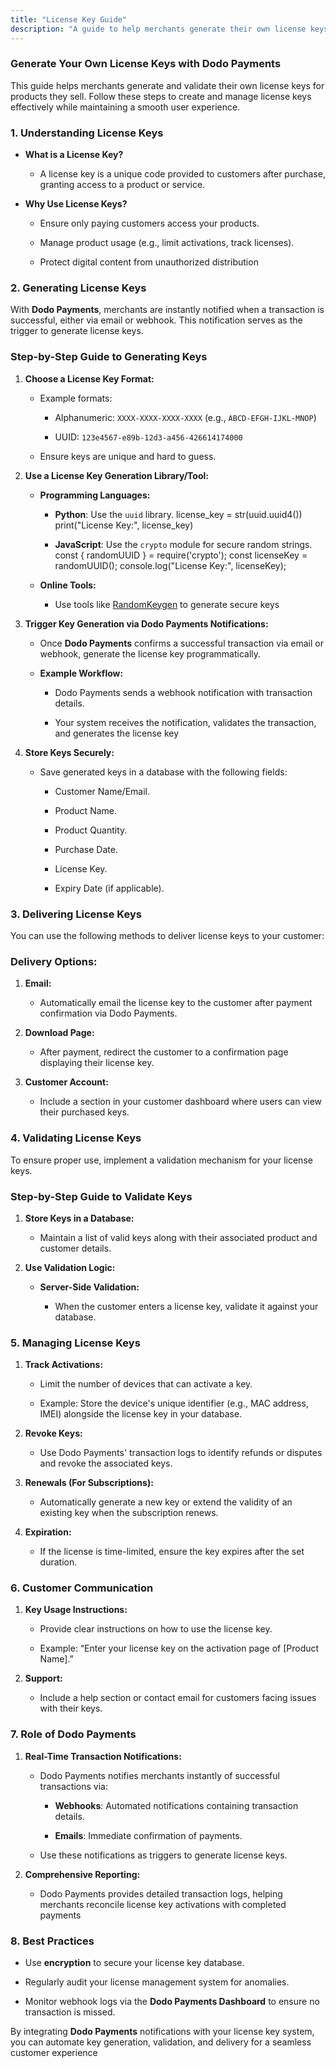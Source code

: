 ```yaml
---
title: "License Key Guide"
description: "A guide to help merchants generate their own license keys"
---
```


### **Generate Your Own License Keys with Dodo Payments**

This guide helps merchants generate and validate their own license keys for products they sell. Follow these steps to create and manage license keys effectively while maintaining a smooth user experience.

### **1. Understanding License Keys**

* **What is a License Key?**

  * A license key is a unique code provided to customers after purchase, granting access to a product or service.

* **Why Use License Keys?**

  * Ensure only paying customers access your products.

  * Manage product usage (e.g., limit activations, track licenses).

  * Protect digital content from unauthorized distribution

### **2. Generating License Keys**

With **Dodo Payments**, merchants are instantly notified when a transaction is successful, either via email or webhook. This notification serves as the trigger to generate license keys.

### **Step-by-Step Guide to Generating Keys**

1. **Choose a License Key Format:**

   * Example formats:

     * Alphanumeric: `XXXX-XXXX-XXXX-XXXX` (e.g., `ABCD-EFGH-IJKL-MNOP`)

     * UUID: `123e4567-e89b-12d3-a456-426614174000`

   * Ensure keys are unique and hard to guess.

2. **Use a License Key Generation Library/Tool:**

   * **Programming Languages:**

     * **Python**: Use the `uuid` library.
       license\_key = str(uuid.uuid4())
       print("License Key:", license\_key)


     * **JavaScript**: Use the `crypto` module for secure random strings.
       const \{ randomUUID } = require('crypto');
       const licenseKey = randomUUID();
       console.log("License Key:", licenseKey);


   * **Online Tools:**

     * Use tools like [RandomKeygen](https://randomkeygen.com/) to generate secure keys

3. **Trigger Key Generation via Dodo Payments Notifications:**

   * Once **Dodo Payments** confirms a successful transaction via email or webhook, generate the license key programmatically.

   * **Example Workflow:**

     * Dodo Payments sends a webhook notification with transaction details.

     * Your system receives the notification, validates the transaction, and generates the license key

4. **Store Keys Securely:**

   * Save generated keys in a database with the following fields:

     * Customer Name/Email.

     * Product Name.

     * Product Quantity.

     * Purchase Date.

     * License Key.

     * Expiry Date (if applicable).

### **3. Delivering License Keys**

You can use the following methods to deliver license keys to your customer:

### **Delivery Options:**

1. **Email:**

   * Automatically email the license key to the customer after payment confirmation via Dodo Payments.

2. **Download Page:**

   * After payment, redirect the customer to a confirmation page displaying their license key.

3. **Customer Account:**

   * Include a section in your customer dashboard where users can view their purchased keys.

### **4. Validating License Keys**

To ensure proper use, implement a validation mechanism for your license keys.

### **Step-by-Step Guide to Validate Keys**

1. **Store Keys in a Database:**

   * Maintain a list of valid keys along with their associated product and customer details.

2. **Use Validation Logic:**

   * **Server-Side Validation:**

     * When the customer enters a license key, validate it against your database.

### **5. Managing License Keys**

1. **Track Activations:**

   * Limit the number of devices that can activate a key.

   * Example: Store the device's unique identifier (e.g., MAC address, IMEI) alongside the license key in your database.

2. **Revoke Keys:**

   * Use Dodo Payments' transaction logs to identify refunds or disputes and revoke the associated keys.

3. **Renewals (For Subscriptions):**

   * Automatically generate a new key or extend the validity of an existing key when the subscription renews.

4. **Expiration:**

   * If the license is time-limited, ensure the key expires after the set duration.

### **6. Customer Communication**

1. **Key Usage Instructions:**

   * Provide clear instructions on how to use the license key.

   * Example: “Enter your license key on the activation page of \[Product Name].”

2. **Support:**

   * Include a help section or contact email for customers facing issues with their keys.

### **7. Role of Dodo Payments**

1. **Real-Time Transaction Notifications:**

   * Dodo Payments notifies merchants instantly of successful transactions via:

     * **Webhooks**: Automated notifications containing transaction details.

     * **Emails**: Immediate confirmation of payments.

   * Use these notifications as triggers to generate license keys.

2. **Comprehensive Reporting:**

   * Dodo Payments provides detailed transaction logs, helping merchants reconcile license key activations with completed payments

### **8. Best Practices**

* Use **encryption** to secure your license key database.

* Regularly audit your license management system for anomalies.

* Monitor webhook logs via the **Dodo Payments Dashboard** to ensure no transaction is missed.

By integrating **Dodo Payments** notifications with your license key system, you can automate key generation, validation, and delivery for a seamless customer experience